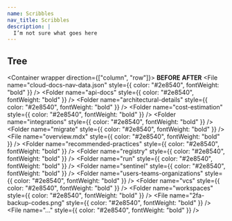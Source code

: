 ```yaml
---
name: Scribbles
nav_title: Scribbles
description: |
  I’m not sure what goes here
---
```


## Tree

<Container wrapper direction={["column", "row"]}>
  <Container>
    <b>BEFORE</b>
    <Spacer />
    <Tree>
      <Folder name="./ptfe-releases" defaultOpen>
        <Folder name="website" defaultOpen>
          <Folder name="data" defaultOpen>
            <File name="enterprise-nav-data.json" />
          </Folder>
          <Folder name="docs" defaultOpen>
            <Folder name="enterprise" defaultOpen>
              <Folder name="admin" />
              <File name="index.mdx" />
              <Folder name="install" />
              <Folder name="operational-modes" />
              <Folder name="reference-architecture" />
              <Folder name="releases" />
              <Folder name="requirements" />
              <Folder name="saml" />
              <Folder name="support" />
              <Folder name="system-overview" />
            </Folder>
          </Folder>
          <Folder name="img" defaultOpen>
            <Folder name="docs" defaultOpen>
              <File name="..." />
            </Folder>
          </Folder>
        </Folder>
      </Folder>
    </Tree>
  </Container>
  <Container>
    <b>AFTER</b>
    <Spacer />
    <Tree>
      <Tree>
        <Folder name="./ptfe-releases" defaultOpen>
          <Folder name="website" defaultOpen>
            <Folder name="data" defaultOpen>
              <File
                name="cloud-docs-nav-data.json"
                style={{ color: "#2e8540", fontWeight: "bold" }}
              />
              <File name="enterprise-nav-data.json" />
            </Folder>
            <Folder name="docs" defaultOpen>
              <Folder name="enterprise" defaultOpen>
                <Folder name="admin" />
                <Folder
                  name="api-docs"
                  style={{ color: "#2e8540", fontWeight: "bold" }}
                />
                <Folder
                  name="architectural-details"
                  style={{ color: "#2e8540", fontWeight: "bold" }}
                />
                <Folder
                  name="cost-estimation"
                  style={{ color: "#2e8540", fontWeight: "bold" }}
                />
                <File name="index.mdx" />
                <Folder name="install" />
                <Folder
                  name="integrations"
                  style={{ color: "#2e8540", fontWeight: "bold" }}
                />
                <Folder
                  name="migrate"
                  style={{ color: "#2e8540", fontWeight: "bold" }}
                />
                <Folder name="operational-modes" />
                <File
                  name="overview.mdx"
                  style={{ color: "#2e8540", fontWeight: "bold" }}
                />
                <Folder
                  name="recommended-practices"
                  style={{ color: "#2e8540", fontWeight: "bold" }}
                />
                <Folder name="reference-architecture" />
                <Folder
                  name="registry"
                  style={{ color: "#2e8540", fontWeight: "bold" }}
                />
                <Folder name="releases" />
                <Folder name="requirements" />
                <Folder
                  name="run"
                  style={{ color: "#2e8540", fontWeight: "bold" }}
                />
                <Folder name="saml" />
                <Folder
                  name="sentinel"
                  style={{ color: "#2e8540", fontWeight: "bold" }}
                />
                <Folder name="support" />
                <Folder name="system-overview" />
                <Folder
                  name="users-teams-organizations"
                  style={{ color: "#2e8540", fontWeight: "bold" }}
                />
                <Folder
                  name="vcs"
                  style={{ color: "#2e8540", fontWeight: "bold" }}
                />
                <Folder
                  name="workspaces"
                  style={{ color: "#2e8540", fontWeight: "bold" }}
                />
              </Folder>
            </Folder>
            <Folder name="img" defaultOpen>
              <Folder name="docs" defaultOpen>
                <File name="..." />
                <File
                  name="2fa-backup-codes.png"
                  style={{ color: "#2e8540", fontWeight: "bold" }}
                />
                <File
                  name="..."
                  style={{ color: "#2e8540", fontWeight: "bold" }}
                />
              </Folder>
            </Folder>
          </Folder>
        </Folder>
      </Tree>
    </Tree>
  </Container>
</Container>

<Spacer y={4} />
